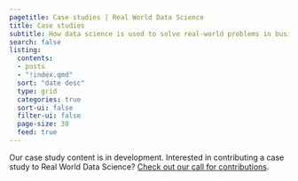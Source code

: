 ```yaml
---
pagetitle: Case studies | Real World Data Science
title: Case studies
subtitle: How data science is used to solve real-world problems in business, public policy and beyond
search: false  
listing:
  contents: 
  - posts
  - "!index.qmd"
  sort: "date desc"
  type: grid
  categories: true
  sort-ui: false
  filter-ui: false
  page-size: 30
  feed: true
---
```

Our case study content is in development. Interested in contributing a case study to Real World Data Science? [Check out our call for contributions](/contributor-docs/call-for-contributions.qmd). 
